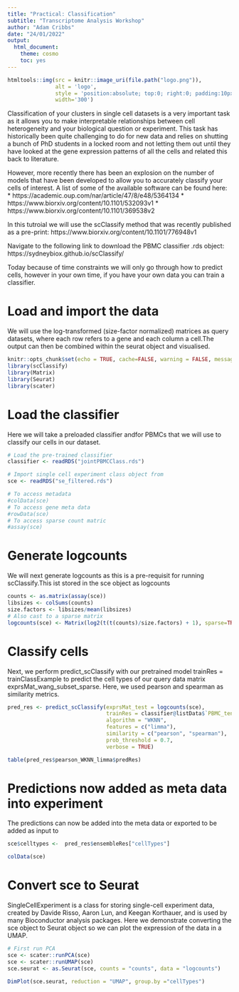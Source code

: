 ```yaml
---
title: "Practical: Classification"
subtitle: "Transcriptome Analysis Workshop"
author: "Adam Cribbs"
date: "24/01/2022"
output:
  html_document:
    theme: cosmo
    toc: yes
---
```


```r
htmltools::img(src = knitr::image_uri(file.path("logo.png")), 
               alt = 'logo', 
               style = 'position:absolute; top:0; right:0; padding:10px;',
               width='300')

```


Classification of your clusters in single cell datasets is a very important task as it allows you to make interpretable relationships between cell heterogeneity and your biological question or experiment. This task has historically been quite challenging to do for new data and relies on shutting a bunch of PhD students in a locked room and not letting them out until they have looked at the gene expression patterns of all the cells and related this back to literature.

However, more recently there has been an explosion on the number of models that have been developed to allow you to accurately classify your cells of interest. A list of some of the available software can be found here:
* https://academic.oup.com/nar/article/47/8/e48/5364134
* https://www.biorxiv.org/content/10.1101/532093v1
* https://www.biorxiv.org/content/10.1101/369538v2

In this tutroial we will use the scClassify method that was recently published as a pre-print: https://www.biorxiv.org/content/10.1101/776948v1 

Navigate to the following link to download the PBMC classifier .rds object: https://sydneybiox.github.io/scClassify/

Today because of time constraints we will only go through how to predict cells, however in your own time, if you have your own data you can train a classifier.  

# Load and import the data 

We will use the log-transformed (size-factor normalized) matrices as query datasets, where each row refers to a gene and each column a cell.The output can then be combined within the seurat object and visualised.

```r
knitr::opts_chunk$set(echo = TRUE, cache=FALSE, warning = FALSE, message = FALSE)
library(scClassify)
library(Matrix)
library(Seurat)
library(scater)
```

# Load the classifier

Here we will take a preloaded classifier andfor PBMCs that we will use to classify our cells in our dataset.

```r
# Load the pre-trained classifier
classifier <- readRDS("jointPBMCClass.rds")
```

```r
# Import single cell experiment class object from 
sce <- readRDS("se_filtered.rds")

# To access metadata
#colData(sce)
# To access gene meta data
#rowData(sce)
# To access sparse count matric
#assay(sce)
```

# Generate logcounts

We will next generate logcounts as this is a pre-requisit for running scClassify.This ist stored in the sce object as logcounts

```r
counts <- as.matrix(assay(sce))
libsizes <- colSums(counts)
size.factors <- libsizes/mean(libsizes)
# Also cast to a sparse matrix
logcounts(sce) <- Matrix(log2(t(t(counts)/size.factors) + 1), sparse=TRUE)
```

# Classify cells

Next, we perform predict_scClassify with our pretrained model trainRes = trainClassExample to predict the cell types of our query data matrix exprsMat_wang_subset_sparse. Here, we used pearson and spearman as similarity metrics.

```r
pred_res <- predict_scClassify(exprsMat_test = logcounts(sce),
                               trainRes = classifier@listData$`PBMC_tenX(V3)`,
                               algorithm = "WKNN",
                               features = c("limma"),
                               similarity = c("pearson", "spearman"),
                               prob_threshold = 0.7,
                               verbose = TRUE)

table(pred_res$pearson_WKNN_limma$predRes)
```

# Predictions now added as meta data into experiment

The predictions can now be added into the meta data or exported to be added as input to 

```r
sce$celltypes <-  pred_res$ensembleRes["cellTypes"]

colData(sce)
```

# Convert sce to Seurat

SingleCellExperiment is a class for storing single-cell experiment data, created by Davide Risso, Aaron Lun, and Keegan Korthauer, and is used by many Bioconductor analysis packages. Here we demonstrate converting the sce object to Seurat object so we can plot the expression of the data in a UMAP.

```r
# First run PCA
sce <- scater::runPCA(sce)
sce <- scater::runUMAP(sce)
sce.seurat <- as.Seurat(sce, counts = "counts", data = "logcounts")

DimPlot(sce.seurat, reduction = "UMAP", group.by ="cellTypes")
```

